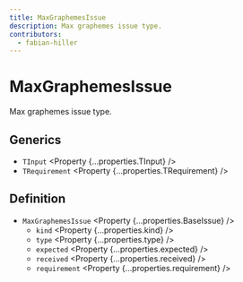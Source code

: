```yaml
---
title: MaxGraphemesIssue
description: Max graphemes issue type.
contributors:
  - fabian-hiller
---
```



# MaxGraphemesIssue

Max graphemes issue type.

## Generics

- `TInput` <Property {...properties.TInput} />
- `TRequirement` <Property {...properties.TRequirement} />

## Definition

- `MaxGraphemesIssue` <Property {...properties.BaseIssue} />
  - `kind` <Property {...properties.kind} />
  - `type` <Property {...properties.type} />
  - `expected` <Property {...properties.expected} />
  - `received` <Property {...properties.received} />
  - `requirement` <Property {...properties.requirement} />
